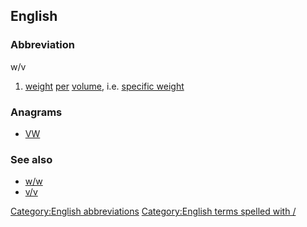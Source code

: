 ==English==

===Abbreviation===
{{rfc-header|Abbreviation}}
; w/v

# [[weight]] [[per]] [[volume]], i.e. [[specific weight]]

===Anagrams===
* [[VW#English|VW]]

===See also===
* [[w/w]]
* [[v/v]]

[[Category:English abbreviations]]
[[Category:English terms spelled with /]]